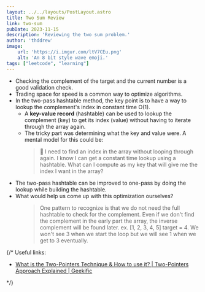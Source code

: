 ```yaml
---
layout: ../../layouts/PostLayout.astro
title: Two Sum Review
link: two-sum
pubDate: 2023-11-15
description: 'Reviewing the two sum problem.'
author: 'thddrew'
image:
    url: 'https://i.imgur.com/ltV7CEu.png'
    alt: 'An 8 bit style wave emoji.'
tags: ["leetcode", "learning"]
---
```


<ul>
    <li>
        Checking the complement of the target and the current number is a good validation check.
    </li>
    <li>
        Trading space for speed is a common way to optimize algorithms.
    </li>
    <li>
        In the two-pass hashtable method, the key point is to have a way to lookup the complement's index in constant time O(1).
        <ul>
            <li>A <b>key-value record</b> (hashtable) can be used to lookup the complement (key) to get its index (value) without having to iterate through the array again.</li>
            <li>
                The tricky part was determining what the key and value were. A mental model for this could be:
                <blockquote>
                🧠 I need to find an index in the array without looping through again. I know I can get a constant time lookup using a hashtable. What can I compute as my key that will give me the index I want in the array?
                </blockquote>
            </li>
        </ul>
    </li>
    <li>
        The two-pass hashtable can be improved to one-pass by doing the lookup while building the hashtable.
    </li>
    <li>
        What would help us come up with this optimization ourselves?
        <ul>
            <blockquote>
                One pattern to recognize is that we do not need the full hashtable to check for the complement.
                Even if we don't find the complement in the early part the array, the inverse complement will be found later.
                ex. [1, 2, 3, 4, 5] target = 4. We won't see 3 when we start the loop but we will see 1 when we get to 3 eventually.
            </blockquote>
        </ul>
    </li>
</ul>

{/* Useful links:
<ul>
    <li><a href="https://www.youtube.com/watch?v=VEPCm3BCtik">What is the Two-Pointers Technique & How to use it? | Two-Pointers Approach Explained | Geekific</a></li>
</ul> */}